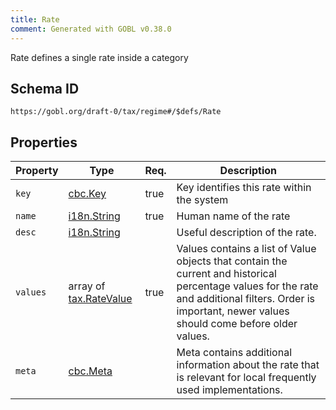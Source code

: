 ```yaml
---
title: Rate
comment: Generated with GOBL v0.38.0
---
```


Rate defines a single rate inside a category

## Schema ID

`https://gobl.org/draft-0/tax/regime#/$defs/Rate`

## Properties

| Property | Type                                              | Req. | Description                                                                                                                                                                                              |
|----------|---------------------------------------------------|------|----------------------------------------------------------------------------------------------------------------------------------------------------------------------------------------------------------|
| `key`    | [cbc.Key](/draft-0/cbc/key)                       | true | Key identifies this rate within the system                                                                                                                                                               |
| `name`   | [i18n.String](/draft-0/i18n/string)               | true | Human name of the rate                                                                                                                                                                                   |
| `desc`   | [i18n.String](/draft-0/i18n/string)               |      | Useful description of the rate.                                                                                                                                                                          |
| `values` | array of [tax.RateValue](/draft-0/tax/rate_value) | true | Values contains a list of Value objects that contain the current and historical percentage values for the rate and additional filters. Order is important, newer values should come before older values. |
| `meta`   | [cbc.Meta](/draft-0/cbc/meta)                     |      | Meta contains additional information about the rate that is relevant for local frequently used implementations.                                                                                          |

